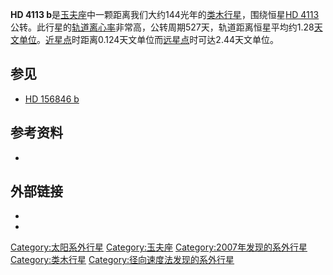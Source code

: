 {{Planetbox begin
| name = HD 4113 b
}}
{{Planetbox image
| image = Planet_HD_4113_b.png
| caption = 艺术家笔下的HD 4113 b想象图
}}
{{Planetbox star
| star = [[HD_4113|HD 4113]]
| constell = [[玉夫座|玉夫座]]
| RA = {{RA|00|43|12.5967}}
| DEC = {{DEC|–37|58|57.472}}
| dist_ly = 144
| dist_pc = 44
| class = G5V
}}
{{Planetbox orbit
| semimajor = 1.28
| semimajor_gm = 191
| semimajor_mas = 29
| periastron = 0.124
| periastron_gm = 18.6
| apastron = 2.44
| apastron_gm = 365
| eccentricity = 0.903±0.005
| period = 526.62±0.3
| period_year = 1.4418
| arg_peri = -42.3±1.9
| t_peri = 2453778±0.2
| semi-amp = 37.8
}}
{{Planetbox character
| minimum_mass = 1.56±0.04
}}
{{Planetbox discovery
| discovery_date = 2007年10月26日
| discoverers = 塔穆兹等人
| discovery_site = [[拉西拉天文台|拉西拉天文台]]
| discovery_method = [[径向速度法|径向速度法]]
| discovery_status=已出版
}}
{{Planetbox catalog
| names = HIP 3391 b
}}
{{Planetbox end}}

'''HD 4113 b'''是[[玉夫座|玉夫座]]中一颗距离我们大约144光年的[[类木行星|类木行星]]，围绕恒星[[HD_4113|HD 4113]]公转。此行星的[[轨道离心率|轨道离心率]]非常高，公转周期527天，轨道距离恒星平均约1.28[[天文单位|天文单位]]。[[近星点|近星点]]时距离0.124天文单位而[[远星点|远星点]]时可达2.44天文单位。

==参见==
* [[HD_156846_b|HD 156846 b]]

==参考资料==
*{{cite journal | url=http://www.aanda.org/articles/aa/full/2008/12/aa8737-07/aa8737-07.html | author=Tamuz ''et al.'' | title=The CORALIE survey for southern extra-solar planets XV. Discovery of two eccentric planets orbiting HD 4113 and HD 156846 | journal=[[Astronomy_and_Astrophysics|Astronomy and Astrophysics]] | volume=480 | year=2008 | pages=L33–L36 | doi=10.1051/0004-6361:20078737 | last2=Ségransan | first2=D. | last3=Udry | first3=S. | last4=Mayor | first4=M. | last5=Eggenberger | first5=A. | last6=Naef | first6=D. | last7=Pepe | first7=F. | last8=Queloz | first8=D. | last9=Santos | first9=N. C. | bibcode=2008A&A...480L..33T | issue=3 | access-date=2012-03-03 | archive-date=2019-06-24 | archive-url=https://web.archive.org/web/20190624204010/https://www.aanda.org/articles/aa/full/2008/12/aa8737-07/aa8737-07.html | dead-url=no }}

==外部链接==
* {{cite web | url=http://exoplanet.eu/planet.php?p1=HD+4113&p2=b | title=Notes for planet HD 4113 b | work=The Extrasolar Planets Encyclopaedia | accessdate=2008-08-24 | archive-date=2018-02-04 | archive-url=https://web.archive.org/web/20180204124047/http://exoplanet.eu/catalog/hd_4113_b/ | dead-url=no }}
* {{cite web | url=http://media4.obspm.fr/exoplanets/base/etoile.php?nom=HD+4113 | title=HD 4113 | work=Exoplanets | accessdate=2008-08-24 | archive-url=https://web.archive.org/web/20100317231121/http://media4.obspm.fr/exoplanets/base/etoile.php?nom=HD+4113 | archive-date=2010-03-17 | dead-url=yes }}
{{Sky|00|43|12.5967|-|37|58|57.472|144}}

[[Category:太阳系外行星|Category:太阳系外行星]]
[[Category:玉夫座|Category:玉夫座]]
[[Category:2007年发现的系外行星|Category:2007年发现的系外行星]]
[[Category:类木行星|Category:类木行星]]
[[Category:径向速度法发现的系外行星|Category:径向速度法发现的系外行星]]


{{extrasolar-planet-stub}}